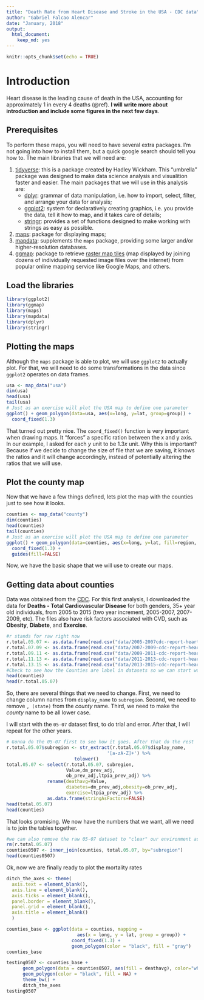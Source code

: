 ```yaml
---
title: "Death Rate from Heart Disease and Stroke in the USA - CDC data"
author: "Gabriel Falcao Alencar"
date: "January, 2018"
output: 
  html_document: 
    keep_md: yes
---
```


```r
knitr::opts_chunk$set(echo = TRUE)
```

# Introduction

Heart disease is the leading cause of death in the USA, accounting for approximately 1 in every 4 deaths (@ref). **I will write more about introduction and include some figures in the next few days**.

## Prerequisites

To perform these maps, you will need to have several extra packages. I'm not going into how to install them, but a quick google search should tell you how to. The main libraries that we will need are:

1. [tidyverse](https://www.tidyverse.org/): this is a package created by Hadley Wickham. This "umbrella" package was designed to make data science analysis and visualition faster and easier. The main packages that we will use in this analysis are:
    + [dplyr](http://dplyr.tidyverse.org/): grammar of data manipulation, i.e. how to import, select, filter, and arrange your data for analysis;
    + [ggplot2](http://ggplot2.tidyverse.org/): system for declaratively creating graphics, i.e. you provide the data, tell it how to map, and it takes care of details;
    + [stringr](http://stringr.tidyverse.org/): provides a set of functions designed to make working with strings as easy as possible.
2. [maps](https://cran.r-project.org/web/packages/maps/README.html): package for displaying maps;
3. [mapdata](https://www.rdocumentation.org/packages/mapdata/versions/2.2-6): supplements the `maps` package, providing some larger and/or higher-resolution databases.
4. [ggmap](https://github.com/dkahle/ggmap): package to retrieve [raster map tiles](https://en.wikipedia.org/wiki/Tiled_web_map) (map displayed by joining dozens of individually requested image files over the internet) from popular online mapping service like Google Maps, and others.

## Load the libraries
```r
library(ggplot2)
library(ggmap)
library(maps)
library(mapdata)
library(dplyr)
library(stringr)
```

## Plotting the maps

Although the `maps` package is able to plot, we will use `ggplot2` to actually plot. For that, we will need to do some transformations in the data since `ggplot2` operates on data frames.

```r
usa <- map_data("usa")
dim(usa)
head(usa)
tail(usa)
# Just as an exercise will plot the USA map to define one parameter
ggplot() + geom_polygon(data=usa, aes(x=long, y=lat, group=group)) +
  coord_fixed(1.3)
```

That turned out pretty nice. The `coord_fixed()` function is very important when drawing maps. It "forces" a specific ration between the x and y axis. In our example, I asked for each *y* unit to be 1.3*x* unit. Why this is important? Because if we decide to change the size of file that we are saving, it knows the ratios and it will change accordingly, instead of potentially altering the ratios that we will use.

## Plot the county map

Now that we have a few things defined, lets plot the map with the counties just to see how it looks.

```r
counties <- map_data("county")
dim(counties)
head(counties)
tail(counties)
# Just as an exercise will plot the USA map to define one parameter
ggplot() + geom_polygon(data=counties, aes(x=long, y=lat, fill=region, group=group), color="white") +
  coord_fixed(1.3) +
  guides(fill=FALSE)
```

Now, we have the basic shape that we will use to create our maps.

## Getting data about counties

Data was obtained from the [CDC](https://www.cdc.gov/). For this first analysis, I downloaded the data for **Deaths - Total Cardiovascular Disease** for both genders, 35+ year old individuals, from 2005 to 2015 (two year increment, 2005-2007, 2007-2009, etc). The files also have risk factors associated with CVD, such as **Obesity**, **Diabete**, and **Exercise**.

```r
#r stands for raw right now
r.total.05.07 <- as.data.frame(read.csv("data/2005-2007cdc-report-heart-disease-and-risk-factors.csv", header=TRUE))
r.total.07.09 <- as.data.frame(read.csv("data/2007-2009-cdc-report-heart-disease-and-risk-factors.csv", header=TRUE))
r.total.09.11 <- as.data.frame(read.csv("data/2009-2011-cdc-report-heart-disease-and-risk-factors.csv", header=TRUE))
r.total.11.13 <- as.data.frame(read.csv("data/2011-2013-cdc-report-heart-disease-and-risk-factors.csv", header=TRUE))
r.total.13.15 <- as.data.frame(read.csv("data/2013-2015-cdc-report-heart-disease-and-risk-factors.csv"))
#Check to see how the Counties are label in datasets so we can start working on them
head(counties)
head(r.total.05.07)
```

So, there are several things that we need to change. First, we need to change column names from `display_name` to `subregion`. Second, we need to remove `, (state)` from the *county* name. Third, we need to make the *county* name to be all lower case.

I will start with the `05-07` dataset first, to do trial and error. After that, I will repeat for the other years. 

```r
# Gonna do the 05-07 first to see how it goes. After that do the rest
r.total.05.07$subregion <- str_extract(r.total.05.07$display_name, 
                                     '[a-zA-Z]+') %>%
                         tolower()
total.05.07 <- select(r.total.05.07, subregion, 
                      Value,dm_prev_adj, 
                      ob_prev_adj,ltpia_prev_adj) %>% 
               rename(deathavg=Value,
                      diabetes=dm_prev_adj,obesity=ob_prev_adj,
                      exercise=ltpia_prev_adj) %>%
               as.data.frame(stringAsFactors=FALSE)
head(total.05.07)
head(counties)
```

That looks promising. We now have the numbers that we want, all we need is to join the tables together.

```r
#we can also remove the raw 05-07 dataset to "clear" our environment as well
rm(r.total.05.07)
counties0507 <- inner_join(counties, total.05.07, by="subregion")
head(counties0507)
```

Ok, now we are finally ready to plot the mortality rates

```r
ditch_the_axes <- theme(
  axis.text = element_blank(),
  axis.line = element_blank(),
  axis.ticks = element_blank(),
  panel.border = element_blank(),
  panel.grid = element_blank(),
  axis.title = element_blank()
  )

counties_base <- ggplot(data = counties, mapping = 
                          aes(x = long, y = lat, group = group)) + 
                        coord_fixed(1.3) + 
                        geom_polygon(color = "black", fill = "gray")
counties_base

testing0507 <- counties_base + 
      geom_polygon(data = counties0507, aes(fill = deathavg), color="white")+
      geom_polygon(color = "black", fill = NA) +
      theme_bw() +
      ditch_the_axes
testing0507
```



